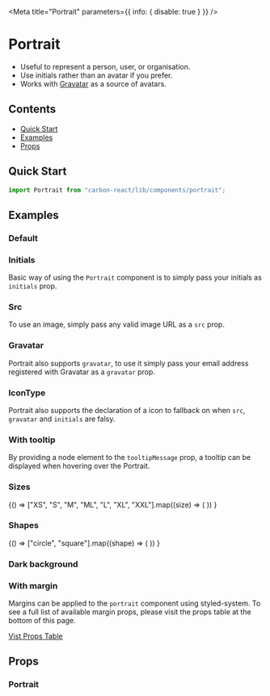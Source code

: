 


<Meta title="Portrait" parameters={{ info: { disable: true } }} />

# Portrait

- Useful to represent a person, user, or organisation.
- Use initials rather than an avatar if you prefer.
- Works with [Gravatar](http://en.gravatar.com/) as a source of avatars.

## Contents

- [Quick Start](#quick-start)
- [Examples](#examples)
- [Props](#props)

## Quick Start

```javascript
import Portrait from "carbon-react/lib/components/portrait";
```

## Examples

### Default

<Canvas>
  <Story name="default">
    <Portrait />
  </Story>
</Canvas>

### Initials

Basic way of using the `Portrait` component is to simply pass your initials as `initials` prop.

<Canvas>
  <Story name="initials">
    <Portrait initials="MK" />
  </Story>
</Canvas>

### Src

To use an image, simply pass any valid image URL as a `src` prop.

<Canvas>
  <Story name="src">
    <Portrait src="https://avataaars.io/?avatarStyle=Transparent&topType=LongHairStraight&accessoriesType=Blank&hairColor=BrownDark&facialHairType=Blank&clotheType=BlazerShirt&eyeType=Default&eyebrowType=Default&mouthType=Default&skinColor=Light" />
  </Story>
</Canvas>

### Gravatar

Portrait also supports `gravatar`, to use it simply pass your email address registered with Gravatar as a `gravatar` prop.

<Canvas>
  <Story name="gravatar">
    <Portrait gravatar="chris.barber@sage.com" />
  </Story>
</Canvas>

### IconType

Portrait also supports the declaration of a icon to fallback on when `src`, `gravatar` and `initials` are falsy.

<Canvas>
  <Story name="iconType">
    <Portrait iconType="image" />
  </Story>
</Canvas>

### With tooltip

By providing a node element to the `tooltipMessage` prop, a tooltip can be displayed when hovering over the Portrait.

<Canvas>
  <Story name="with tooltip">
    <Box margin={8}>
      <Portrait
        tooltipMessage="Rebecca Smith"
        tooltipPosition="bottom"
        tooltipBgColor="rebeccapurple"
        src="https://avataaars.io/?avatarStyle=Transparent&topType=LongHairStraight&accessoriesType=Blank&hairColor=BrownDark&facialHairType=Blank&clotheType=BlazerShirt&eyeType=Default&eyebrowType=Default&mouthType=Default&skinColor=Light"
      />
    </Box>
  </Story>
</Canvas>

### Sizes

<Canvas>
  <Story name="sizes">
    {() =>
      ["XS", "S", "M", "ML", "L", "XL", "XXL"].map((size) => (
        <Portrait key={size} size={size} />
      ))
    }
  </Story>
</Canvas>

### Shapes

<Canvas>
  <Story name="shapes">
    {() =>
      ["circle", "square"].map((shape) => (
        <Portrait key={shape} shape={shape} />
      ))
    }
  </Story>
</Canvas>

### Dark background

<Canvas>
  <Story name="dark background">
    <Portrait darkBackground />
    <Portrait initials="MK" darkBackground />
  </Story>
</Canvas>

### With margin

Margins can be applied to the `portrait` component using styled-system.
To see a full list of available margin props, please visit the props table at the bottom of this page.

[Vist Props Table](#props)

<Canvas>
  <Story name="with margin">
    <Portrait m={3} />
    <Portrait darkBackground m={2} />
    <Portrait shape="circle" m="25px" />
    <Portrait size="L" m="30px" />
  </Story>
</Canvas>

## Props

### Portrait

<StyledSystemProps of={Portrait} noHeader margin />
